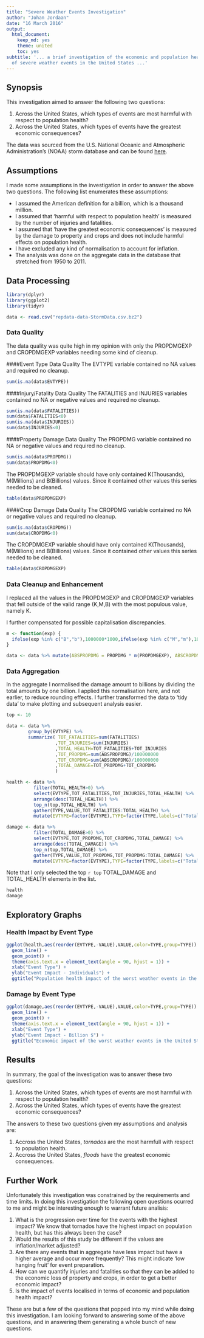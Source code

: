 ```yaml
---
title: "Severe Weather Events Investigation"
author: "Johan Jordaan"
date: "16 March 2016"
output:
  html_document:
    keep_md: yes
    theme: united
    toc: yes
subtitle: '... a brief investigation of the economic and population health impact
  of severe weather events in the United States ...'
---
```


## Synopsis
This investigation aimed to answer the following two questions:

1. Across the United States, which types of events are most harmful with respect to population health?
2. Across the United States, which types of events have the greatest economic consequences?

The data was sourced from the U.S. National Oceanic and Atmospheric Administration's (NOAA) storm database and can be found [here](https://d396qusza40orc.cloudfront.net/repdata%2Fdata%2FStormData.csv.bz2).

## Assumptions 
I made some assumptions in the investigation in order to answer the above two questions. The following list enumerates these assumptions:

* I assumed the American definition for a billion, which is a thousand million.
* I assumed that 'harmful with respect to population health' is measured by the number of injuries and fatalities. 
* I assumed that 'have the greatest economic consequences' is measured by the damage to property and crops and does not include harmful effects on population health.
* I have excluded any kind of normalisation to account for inflation.
* The analysis was done on the aggregate data in the database that stretched from 1950 to 2011. 

## Data Processing
```r
library(dplyr)
library(ggplot2)
library(tidyr)
```

```r
data <- read.csv("repdata-data-StormData.csv.bz2")
```

### Data Quality
The data quality was quite high in my opinion with only the PROPDMGEXP and CROPDMGEXP variables needing some kind of cleanup.

####Event Type Data Quality
The EVTYPE variable contained no NA values and required no cleanup.

```r
sum(is.na(data$EVTYPE))
```


####Injury/Fatality Data Quality
The FATALITIES and INJURIES variables contained no NA or negative values and required no cleanup.

```r
sum(is.na(data$FATALITIES))
sum(data$FATALITIES<0)
sum(is.na(data$INJURIES))
sum(data$INJURIES<0)
```


####Property Damage Data Quality
The PROPDMG variable contained no NA or negative values and required no cleanup.

```r
sum(is.na(data$PROPDMG))
sum(data$PROPDMG<0)
```

The PROPDMGEXP variable should have only contained K(Thousands), M(Millions) and B(Billions) values. Since it contained other values this series needed to be cleaned.

```r
table(data$PROPDMGEXP)
```

####Crop Damage Data Quality
The CROPDMG variable contained no NA or negative values and required no cleanup.

```r
sum(is.na(data$CROPDMG))
sum(data$CROPDMG<0)
```

The CROPDMGEXP variable should have only contained K(Thousands), M(Millions) and B(Billions) values. Since it contained other values this series needed to be cleaned.

```r
table(data$CROPDMGEXP)
```

### Data Cleanup and Enhancement

I replaced all the values in the PROPDMGEXP and CROPDMGEXP variables that fell outside of the valid range (K,M,B) with the most populous value, namely K. 

I further compensated for possible capitalisation discrepancies.

```r
m <- function(exp) {
  ifelse(exp %in% c("B","b"),1000000*1000,ifelse(exp %in% c("M","m"),1000000,1000))  
}

data <- data %>% mutate(ABSPROPDMG = PROPDMG * m(PROPDMGEXP), ABSCROPDMG = CROPDMG * m(CROPDMGEXP))

```

### Data Aggregation

In the aggregate I normalised the damage amount to billions by dividing the total amounts by one billion. I applied this normalisation here, and not earlier, to reduce rounding effects. I further transformed the data to 'tidy data' to make plotting and subsequent analysis easier.

```r
top <- 10

data <- data %>%
        group_by(EVTYPE) %>%
        summarize( TOT_FATALITIES=sum(FATALITIES)
                  ,TOT_INJURIES=sum(INJURIES)
                  ,TOTAL_HEALTH=TOT_FATALITIES+TOT_INJURIES
                  ,TOT_PROPDMG=sum(ABSPROPDMG)/100000000
                  ,TOT_CROPDMG=sum(ABSCROPDMG)/100000000
                  ,TOTAL_DAMAGE=TOT_PROPDMG+TOT_CROPDMG
                  )

health <- data %>% 
          filter(TOTAL_HEALTH>0) %>% 
          select(EVTYPE,TOT_FATALITIES,TOT_INJURIES,TOTAL_HEALTH) %>%
          arrange(desc(TOTAL_HEALTH)) %>%
          top_n(top,TOTAL_HEALTH) %>%
          gather(TYPE,VALUE,TOT_FATALITIES:TOTAL_HEALTH) %>% 
          mutate(EVTYPE=factor(EVTYPE),TYPE=factor(TYPE,labels=c("Total","Fatalities","Injuries")))

damage <- data %>% 
          filter(TOTAL_DAMAGE>0) %>% 
          select(EVTYPE,TOT_PROPDMG,TOT_CROPDMG,TOTAL_DAMAGE) %>%
          arrange(desc(TOTAL_DAMAGE)) %>%
          top_n(top,TOTAL_DAMAGE) %>%
          gather(TYPE,VALUE,TOT_PROPDMG,TOT_PROPDMG:TOTAL_DAMAGE) %>% 
          mutate(EVTYPE=factor(EVTYPE),TYPE=factor(TYPE,labels=c("Total","Crop Damage","Property Damage")))
```

Note that I only selected the top ```r top``` TOTAL_DAMAGE and TOTAL_HEALTH elements in the list. 

```r
health
damage
```

## Exploratory Graphs
### Health Impact by Event Type
```r
ggplot(health,aes(reorder(EVTYPE,-VALUE),VALUE,color=TYPE,group=TYPE)) + 
  geom_line() +
  geom_point() +
  theme(axis.text.x = element_text(angle = 90, hjust = 1)) +
  xlab("Event Type") +
  ylab("Event Impact - Individuals") +
  ggtitle("Population health impact of the worst weather events in the United States")
```

### Damage by Event Type
```r
ggplot(damage,aes(reorder(EVTYPE,-VALUE),VALUE,color=TYPE,group=TYPE)) + 
  geom_line() +
  geom_point() +
  theme(axis.text.x = element_text(angle = 90, hjust = 1)) +
  xlab("Event Type") +
  ylab("Event Impact - Billion $") +
  ggtitle("Economic impact of the worst weather events in the United States")
```

## Results

In summary, the goal of the investigation was to answer these two questions:

1. Across the United States, which types of events are most harmful with respect to population health?
2. Across the United States, which types of events have the greatest economic consequences?

The answers to these two questions given my assumptions and analysis are:

1. Accross the United States, *tornados* are the most harmfull with respect to population health.
2. Accross the United States, *floods* have the greatest economic consequences.


## Further Work

Unfortunately this investigation was constrained by the requirements and time limits. In doing this investigation the following open questions ocurred to me and might be interesting enough to warrant future analisis:

1. What is the progression over time for the events with the highest impact? We know that tornados have the highest impact on population health, but has this always been the case?
2. Would the results of this study be different if the values are inflation/market adjusted?
3. Are there any events that in aggregate have less impact but have a higher average and occur more frequently? This might indicate 'low hanging fruit' for event preparation.
4. How can we quantify injuries and fatalities so that they can be added to the economic loss of property and crops, in order to get a better economic impact?
5. Is the impact of events localised in terms of economic and population health impact?

These are but a few of the questions that popped into my mind while doing this investigation. I am looking forward to answering some of the above questions, and in answering them generating a whole bunch of new questions.







